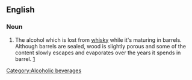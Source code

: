 ==English==

===Noun===
{{en-noun|sg=[[angel]][['s]] [[dram]]|-}}

# {{context|alcohol production}} The alcohol which is lost from [[whisky]] while it's maturing in barrels.  Although barrels are sealed, wood is slightly porous and some of the content slowly escapes and evaporates over the years it spends in barrel. [http://www.freeduty.com/en/showknow.php?cat=21&chap=9]<!-- this is a manufacturer, also seen the term explained on TV one time, somewhere -->

[[Category:Alcoholic beverages]]<!-- is there a category for the technology of alcohol production as opposed to the resulting drinks? -->